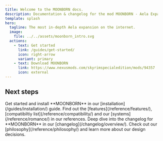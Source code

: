 ```yaml
---
title: Welcome to the MOONBORN docs.
description: Documentation & changelog for the mod MOONBORN - Aela Expanded.
template: splash
hero:
  tagline: The most in-depth Aela expansion on the internet.
  image:
    file: ../../assets/moonborn_intro.svg
  actions:
    - text: Get started
      link: /guides/get-started/
      icon: right-arrow
      variant: primary
    - text: Download MOONBORN
      link: https://www.nexusmods.com/skyrimspecialedition/mods/94357
      icon: external
---
```



## Next steps

<CardGrid>
  <Card title="Installation" icon="setting">
    Get started and install **MOONBORN** in our [installation](/guides/installation/) guide.
  </Card>
  <Card title="Check our references" icon="magnifier">
    Find out the [features](/reference/features/), [compatibiltiy list](/reference/compatibility/) and our [systems](/reference/romance/) in our references.
  </Card>
  <Card title="Changelog" icon="open-book">
    Deep dive into the changelog for **MOONBORN** in our [changelog](/changelog/overview/).
  </Card>
  <Card title="Philosophy" icon="discord">
    Check out our [philosophy](/reference/philosophy/) and learn more about our design decisions.
  </Card>
</CardGrid>
